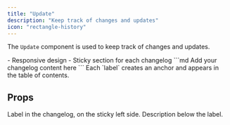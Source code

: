```yaml
---
title: "Update"
description: "Keep track of changes and updates"
icon: "rectangle-history"
---
```


The `Update` component is used to keep track of changes and updates.

<Update label="2024-10-12" description="v0.1.1">
  - Responsive design
  - Sticky section for each changelog
</Update>

<Update label="2024-10-11" description="v0.1.0">
  ```md
  <Update label="2024-10-12" description="v0.1.1">
    Add your changelog content here
  </Update>
  ```
</Update>

<Tip>
  Each `label` creates an anchor and appears in the table of contents.
</Tip>

## Props

<ResponseField name="label" type="string" required>
  Label in the changelog, on the sticky left side.
</ResponseField>

<ResponseField name="description" type="string">
  Description below the label.
</ResponseField>